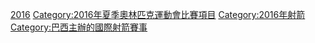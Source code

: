 [[Category:奥林匹克运动会射箭比赛|2016]]
[[Category:2016年夏季奧林匹克運動會比賽項目|Category:2016年夏季奧林匹克運動會比賽項目]]
[[Category:2016年射箭|Category:2016年射箭]]
[[Category:巴西主辦的國際射箭賽事|Category:巴西主辦的國際射箭賽事]]